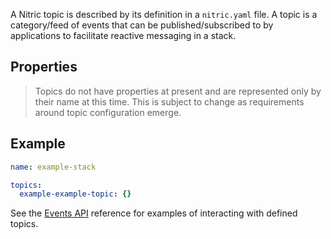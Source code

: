 A Nitric topic is described by its definition in a `nitric.yaml` file. A topic is a category/feed of events that can be published/subscribed to by applications to facilitate reactive messaging in a stack.

## Properties

> Topics do not have properties at present and are represented only by their name at this time. This is subject to change as requirements around topic configuration emerge.

## Example

```yaml
name: example-stack

topics:
  example-example-topic: {}
```

See the [Events API](../api/events) reference for examples of interacting with defined topics.
